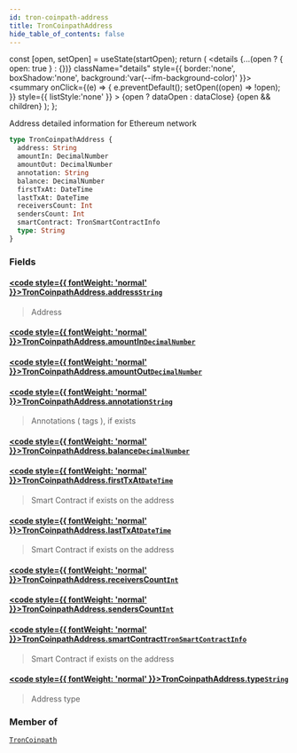 ```yaml
---
id: tron-coinpath-address
title: TronCoinpathAddress
hide_table_of_contents: false
---
```







  const [open, setOpen] = useState(startOpen);
  return (
    <details {...(open ? { open: true } : {})} className="details" style={{ border:'none', boxShadow:'none', background:'var(--ifm-background-color)' }}>
      <summary
        onClick={(e) => {
          e.preventDefault();
          setOpen((open) => !open);
        }}
        style={{ listStyle:'none' }}
      >
      {open ? dataOpen : dataClose}
      </summary>
      {open && children}
    </details>
  );
};








Address detailed information for Ethereum network


```graphql
type TronCoinpathAddress {
  address: String
  amountIn: DecimalNumber
  amountOut: DecimalNumber
  annotation: String
  balance: DecimalNumber
  firstTxAt: DateTime
  lastTxAt: DateTime
  receiversCount: Int
  sendersCount: Int
  smartContract: TronSmartContractInfo
  type: String
}
```




### Fields

#### [<code style={{ fontWeight: 'normal' }}>TronCoinpathAddress.<b>address</b></code>](#)<Bullet />[`String`](/docs/graphql-reference/scalars/string) <Badge class="badge badge--secondary" text="scalar"/> 
> 
> 
> Address
> 

#### [<code style={{ fontWeight: 'normal' }}>TronCoinpathAddress.<b>amountIn</b></code>](#)<Bullet />[`DecimalNumber`](/docs/graphql-reference/scalars/decimal-number) <Badge class="badge badge--secondary" text="scalar"/> 
> 
> 
> 
> 

#### [<code style={{ fontWeight: 'normal' }}>TronCoinpathAddress.<b>amountOut</b></code>](#)<Bullet />[`DecimalNumber`](/docs/graphql-reference/scalars/decimal-number) <Badge class="badge badge--secondary" text="scalar"/> 
> 
> 
> 
> 

#### [<code style={{ fontWeight: 'normal' }}>TronCoinpathAddress.<b>annotation</b></code>](#)<Bullet />[`String`](/docs/graphql-reference/scalars/string) <Badge class="badge badge--secondary" text="scalar"/> 
> 
> 
> Annotations ( tags ), if exists
> 

#### [<code style={{ fontWeight: 'normal' }}>TronCoinpathAddress.<b>balance</b></code>](#)<Bullet />[`DecimalNumber`](/docs/graphql-reference/scalars/decimal-number) <Badge class="badge badge--secondary" text="scalar"/> 
> 
> 
> 
> 

#### [<code style={{ fontWeight: 'normal' }}>TronCoinpathAddress.<b>firstTxAt</b></code>](#)<Bullet />[`DateTime`](/docs/graphql-reference/objects/date-time) <Badge class="badge badge--secondary" text="object"/> 
> 
> 
> Smart Contract if exists on the address
> 

#### [<code style={{ fontWeight: 'normal' }}>TronCoinpathAddress.<b>lastTxAt</b></code>](#)<Bullet />[`DateTime`](/docs/graphql-reference/objects/date-time) <Badge class="badge badge--secondary" text="object"/> 
> 
> 
> Smart Contract if exists on the address
> 

#### [<code style={{ fontWeight: 'normal' }}>TronCoinpathAddress.<b>receiversCount</b></code>](#)<Bullet />[`Int`](/docs/graphql-reference/scalars/int) <Badge class="badge badge--secondary" text="scalar"/> 
> 
> 
> 
> 

#### [<code style={{ fontWeight: 'normal' }}>TronCoinpathAddress.<b>sendersCount</b></code>](#)<Bullet />[`Int`](/docs/graphql-reference/scalars/int) <Badge class="badge badge--secondary" text="scalar"/> 
> 
> 
> 
> 

#### [<code style={{ fontWeight: 'normal' }}>TronCoinpathAddress.<b>smartContract</b></code>](#)<Bullet />[`TronSmartContractInfo`](/docs/graphql-reference/objects/tron-smart-contract-info) <Badge class="badge badge--secondary" text="object"/> 
> 
> 
> Smart Contract if exists on the address
> 

#### [<code style={{ fontWeight: 'normal' }}>TronCoinpathAddress.<b>type</b></code>](#)<Bullet />[`String`](/docs/graphql-reference/scalars/string) <Badge class="badge badge--secondary" text="scalar"/> 
> 
> 
> Address type
> 



### Member of

[`TronCoinpath`](/docs/graphql-reference/objects/tron-coinpath)  <Badge class="secondary" text="object"/>

